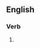 ==English==

===Verb===
{{head|en|present participle}}

# {{present participle of|faze|lang=en|nocat=1}}